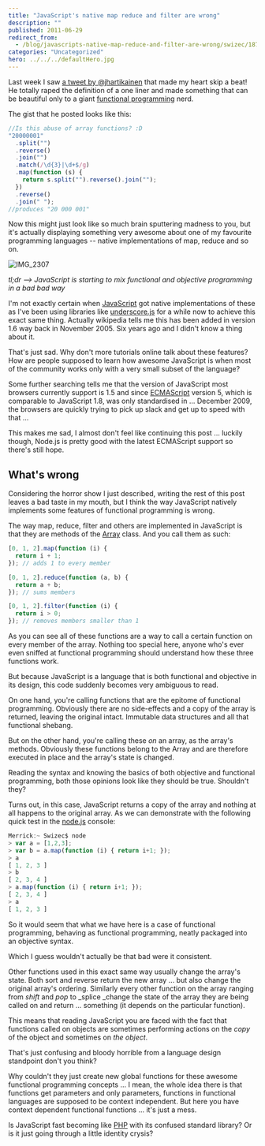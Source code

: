 ```yaml
---
title: "JavaScript's native map reduce and filter are wrong"
description: ""
published: 2011-06-29
redirect_from:
  - /blog/javascripts-native-map-reduce-and-filter-are-wrong/swizec/1873
categories: "Uncategorized"
hero: ../../../defaultHero.jpg
---
```


Last week I saw [a tweet by @jhartikainen](https://twitter.com/#!/jhartikainen/status/84490101673046016) that made my heart skip a beat! He totally raped the definition of a one liner and made something that can be beautiful only to a giant [functional programming](http://en.wikipedia.org/wiki/Functional_programming "Functional programming") nerd.

The gist that he posted looks like this:

```javascript
//Is this abuse of array functions? :D
"20000001"
  .split("")
  .reverse()
  .join("")
  .match(/\d{3}|\d+$/g)
  .map(function (s) {
    return s.split("").reverse().join("");
  })
  .reverse()
  .join(" ");
//produces "20 000 001"
```

Now this might just look like so much brain sputtering madness to you, but it's actually displaying something very awesome about one of my favourite programming languages -- native implementations of map, reduce and so on.

![IMG_2307](https://swizec.com/wp-content/uploads/2011/06/5883352394_72b348a448_m.jpg "IMG_2307")

_tl;dr --> JavaScript is starting to mix functional and objective programming in a bad bad way_

I'm not exactly certain when [JavaScript](http://en.wikipedia.org/wiki/JavaScript "JavaScript") got native implementations of these as I've been using libraries like [underscore.js](http://documentcloud.github.com/underscore/ "Underscore.js") for a while now to achieve this exact same thing. Actually wikipedia tells me this has been added in version 1.6 way back in November 2005. Six years ago and I didn't know a thing about it.

<!--more-->

That's just sad. Why don't more tutorials online talk about these features? How are people supposed to learn how awesome JavaScript is when most of the community works only with a very small subset of the language?

Some further searching tells me that the version of JavaScript most browsers currently support is 1.5 and since [ECMAScript](http://www.ecma-international.org/publications/standards/Ecma-262.htm "ECMAScript") version 5, which is comparable to JavaScript 1.8, was only standardised in ... December 2009, the browsers are quickly trying to pick up slack and get up to speed with that ...

This makes me sad, I almost don't feel like continuing this post ... luckily though, Node.js is pretty good with the latest ECMAScript support so there's still hope.

## What's wrong

Considering the horror show I just described, writing the rest of this post leaves a bad taste in my mouth, but I think the way JavaScript natively implements some features of functional programming is wrong.

The way map, reduce, filter and others are implemented in JavaScript is that they are methods of the [Array](http://en.wikipedia.org/wiki/Associative_array "Associative array") class. And you call them as such:

```javascript
[0, 1, 2].map(function (i) {
  return i + 1;
}); // adds 1 to every member

[0, 1, 2].reduce(function (a, b) {
  return a + b;
}); // sums members

[0, 1, 2].filter(function (i) {
  return i > 0;
}); // removes members smaller than 1
```

As you can see all of these functions are a way to call a certain function on every member of the array. Nothing too special here, anyone who's ever even sniffed at functional programming should understand how these three functions work.

But because JavaScript is a language that is both functional and objective in its design, this code suddenly becomes very ambiguous to read.

On one hand, you're calling functions that are the epitome of functional programming. Obviously there are no side-effects and a copy of the array is returned, leaving the original intact. Immutable data structures and all that functional shebang.

But on the other hand, you're calling these _on_ an array, as the array's methods. Obviously these functions belong to the Array and are therefore executed in place and the array's state is changed.

Reading the syntax and knowing the basics of both objective and functional programming, both those opinions look like they should be true. Shouldn't they?

Turns out, in this case, JavaScript returns a copy of the array and nothing at all happens to the original array. As we can demonstrate with the following quick test in the [node.js](http://nodejs.org/ "Node.js") console:

```javascript
Merrick:~ Swizec$ node
> var a = [1,2,3];
> var b = a.map(function (i) { return i+1; });
> a
[ 1, 2, 3 ]
> b
[ 2, 3, 4 ]
> a.map(function (i) { return i+1; });
[ 2, 3, 4 ]
> a
[ 1, 2, 3 ]
```

So it would seem that what we have here is a case of functional programming, behaving as functional programming, neatly packaged into an objective syntax.

Which I guess wouldn't actually be that bad were it consistent.

Other functions used in this exact same way usually change the array's state. Both sort and reverse return the new array ... but also change the original array's ordering. Similarly every other function on the array ranging from _shift_ and _pop_ to \_splice \_change the state of the array they are being called on and return ... something (it depends on the particular function).

This means that reading JavaScript you are faced with the fact that functions called on objects are sometimes performing actions on the _copy_ of the object and sometimes on _the object_.

That's just confusing and bloody horrible from a language design standpoint don't you think?

Why couldn't they just create new global functions for these awesome functional programming concepts ... I mean, the whole idea there is that functions get parameters and only parameters, functions in functional languages are supposed to be context independent. But here you have context dependent functional functions ... it's just a mess.

Is JavaScript fast becoming like [PHP](http://www.php.net/ "PHP") with its confused standard library? Or is it just going through a little identity crysis?


